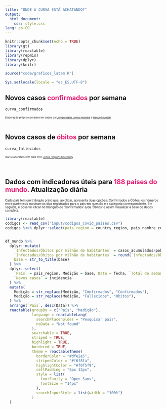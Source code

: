 ```yaml
---
title: "ONDE A CURVA ESTÁ ACHATANDO?"
output: 
  html_document: 
    css: style.css
lang: es-CO
---
```


```r
knitr::opts_chunk$set(echo = TRUE)
library(gt)
library(reactable)
library(repmis)
library(dplyr)
library(knitr)

source("code/graficos_latam.R")

Sys.setlocale(locale = "es_ES.UTF-8")
```

<h2 style = color: #000000;>
    Novos casos <span style = "color: #e61b72"><b>confirmados</b></span> por semana 
</h2>


```r
curva_confirmados
```
<small><small><small>
Elaboração própria com base em dados da [Universidade Johns Hopkins](https://github.com/CSSEGISandData/COVID-19) e [Banco Mundial](https://datos.bancomundial.org/indicador/SP.POP.TOTL)
</small></small></small>
<br>
<br>

<h2 style = color: #000000;>
    Novos casos de<span style = "color: #e61b72"><b> óbitos</b></span> por semana
</h2>

```r
curva_fallecidos
```
<small><small><small>
Own elaboration with data from [Johns Hopkins University](https://github.com/CSSEGISandData/COVID-19)
</small></small></small>
<br>
<br>
<br>

<h2 style = color: #000000;>
    Dados com indicadores úteis para<span style = "color: #e61b72"><b> 188 países do mundo. </b></span> Atualização diária
</h2>
 
<small><small>Cada país tem um triângulo preto que, ao clicar, apresenta duas opções: Confirmados e Óbitos; os números entre parêntesis mostram os dias registrados para o país em questão e a categoria correspondente. Em seguida, é possível clicar no triângulo de ‘Confirmados’ e/ou ‘Óbitos’ e assim visualizar a base de dados completa.</small></small>

```r
library(reactable)
codigos <- read_csv("input/codigos_covid_paises.csv")
codigos %<>% dplyr::select(pais_region = country_region, pais_nombre_corto)


df_mundo %>% 
  dplyr::mutate(
    `Infectados/Óbitos por milhão de habitantes` = casos_acumulados/poblacion * 1000000,
    `Infectados/Óbitos por milhão de habitantes` = round(`Infectados/Óbitos por milhão de habitantes`, 0), 
    base = str_to_title(base)
  ) %>% 
  dplyr::select(
    `País` = pais_region, Medição = base, Data = fecha, `Total de semanas desde o paciente zero` = total_semanas,  `Infectados/Óbitos por milhão de habitantes`, `Casos Acumulados` = casos_acumulados, 
    `Novos casos` = incidencia
  ) %>% 
  mutate(
    Medição = str_replace(Medição, "Confirmados", "Confirmados"),
    Medição = str_replace(Medição, "Fallecidos", "Óbitos"),
  ) %>% 
  arrange(`País`, desc(Data)) %>% 
  reactable(groupBy = c("País", "Medição"),
            language = reactableLang(
              searchPlaceholder = "Pesquisar país",
              noData = "Not found"
            ),
            searchable = TRUE,
            striped = TRUE,
            highlight = TRUE,
            bordered = TRUE,
            theme = reactableTheme(
              borderColor = "#dfe2e5",
              stripedColor = "#f6f8fa",
              highlightColor = "#f0f5f9",
              cellPadding = "8px 12px",
              style = list(
                fontFamily = "Open Sans",
                fontSize = "14px"
              ),
              searchInputStyle = list(width = "100%")
            )
  )
```

